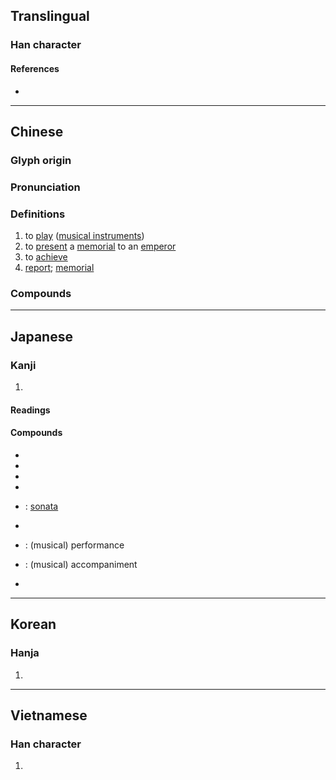 {{also|秦|奉|泰}}
{{character info/new}}
==Translingual==

===Han character===
{{Han char|rn=37|rad=大|as=06|sn=9|four=50430|canj=QKHK|ids=⿱𡗗天}}

====References====
* {{Han ref|kx=0251.150|dkj=05915|dj=0512.140|hdz=10537.010|uh=594F|ud=22863|bh=ABB5|bd=43957}}

----

==Chinese==
{{zh-forms|alt=𠂑}}

===Glyph origin===
{{Han etym}}

===Pronunciation===
{{zh-pron
|m=zòu
|ma=Zh-zòu.ogg
|m-s=
|c=zau3,cau3
|c-t=
|g=
|h=pfs=
|j=
|mb=ce̿
|md=
|mn=qz,tw,xm,zz:chàu/twv:cháu/qz:chò/xm,zz:chò͘
|mn_note=chàu - vernacular; chò/chò͘ - literary
|mn-t=
|w=
|x=
|mc=y
|oc=y
|cat=v,n
}}

===Definitions===
{{zh-hanzi}}

# to [[play]] ([[musical instrument]]s)
# to [[present]] a [[memorial]] to an [[emperor]]
# to [[achieve]]
# [[report]]; [[memorial]]

===Compounds===
{{zh-der|吹奏樂器|奏功|奏捷|奏凱|奏鳴曲|奏效|奏樂|伴奏|獨奏|合奏|變奏|重奏|協奏|演奏|吹奏|演奏者|協奏曲|獨奏曲|助奏|奏削|奏對|奏草|劾奏|前奏曲|大協奏曲|單音奏法|前奏|封奏|彈奏|四重奏|底下奏樂|奏請|奏本|保奏|即席演奏|密奏|奏議|奏鳴曲式|奏疏|奏琴|奏摺|奏章|奏記|准奏|先斬後奏|二重奏|滑奏|條奏|啟奏|滾奏法|曲終奏雅|摺奏|敷奏|申奏|牋奏|金奏|節奏|表奏|計日奏功|間奏曲|齊奏|聯奏|鍾儀楚奏|進奏|題奏|章奏|面奏|間奏|金石奏|變奏曲}}

----

==Japanese==

===Kanji===
{{ja-kanji|grade=6|rs=大06}}

# {{defn|lang=ja|sort=大06}}

====Readings====
{{ja-readings
|goon=す
|kanon=そう
|kun=かな-でる, すす-める
}}

====Compounds====
{{der-top|Compounds}}
* {{ja-r|奏楽|そうがく}}
* {{ja-r|奏功|そうこう}}
* {{ja-r|奏効|そうこう}}
* {{ja-r|奏上|そうじょう}}
* {{ja-r|奏鳴曲|そうめいきょく}}: [[sonata]]
* {{ja-r|奏聞|そうもん}}
* {{ja-r|演奏|えんそう}}: (musical) performance
* {{ja-r|伴奏|ばんそう}}: (musical) accompaniment
* {{ja-r|軍奏|ぐんそう}}
{{der-bottom}}

----

==Korean==

===Hanja===
{{ko-hanja|hangeul=주|rv=ju|mr=chu}}

# {{defn|lang=ko|sort=大06}}

----

==Vietnamese==

===Han character===
{{vi-hantu|[[tấu]], [[táu]], [[tâu]], [[thần]]|rs=大06}}

# {{defn|lang=vi|sort=大06}}
